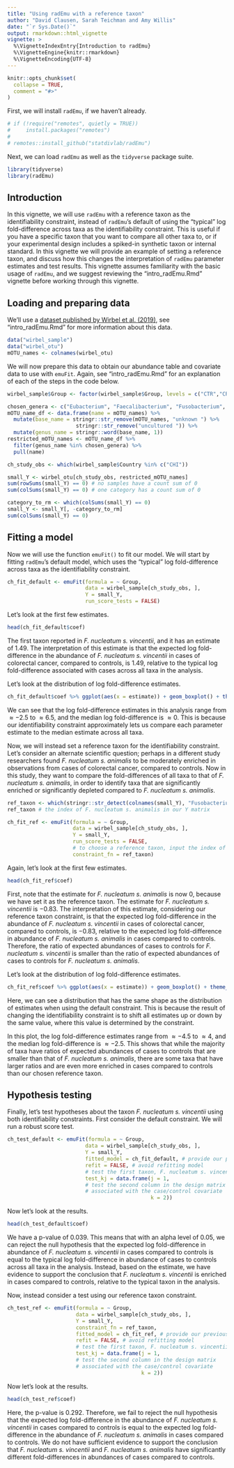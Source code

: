 ```yaml
---
title: "Using radEmu with a reference taxon"
author: "David Clausen, Sarah Teichman and Amy Willis"
date: "`r Sys.Date()`"
output: rmarkdown::html_vignette
vignette: >
  %\VignetteIndexEntry{Introduction to radEmu}
  %\VignetteEngine{knitr::rmarkdown}
  %\VignetteEncoding{UTF-8}
---
```


```r
knitr::opts_chunk$set(
  collapse = TRUE,
  comment = "#>"
)
```

First, we will install `radEmu`, if we haven't already. 

```r
# if (!require("remotes", quietly = TRUE))
#     install.packages("remotes")
# 
# remotes::install_github("statdivlab/radEmu")
```

Next, we can load `radEmu` as well as the `tidyverse` package suite. 

```r
library(tidyverse)
library(radEmu)
```

## Introduction 

In this vignette, we will use `radEmu` with a reference taxon as the identifiability constraint, instead of `radEmu`'s default of using the "typical" log fold-difference across taxa as the identifiability constraint. 
This is useful if you have a specific taxon that you want to compare all other taxa to, or if your experimental design includes a spiked-in synthetic taxon or internal standard. 
In this vignette we will provide an example of setting a reference taxon, and discuss how this changes the interpretation of `radEmu` parameter estimates and test results. 
This vignette assumes familiarity with the basic usage of `radEmu`, and we suggest reviewing the "intro_radEmu.Rmd" vignette before working through this vignette. 

## Loading and preparing data

We'll use a [dataset published by Wirbel et al. (2019)](https://www.nature.com/articles/s41591-019-0406-6), see "intro_radEmu.Rmd" for more information about this data. 

```r
data("wirbel_sample")
data("wirbel_otu")
mOTU_names <- colnames(wirbel_otu)
```

We will now prepare this data to obtain our abundance table and covariate data to use with `emuFit`. Again, see "intro_radEmu.Rmd" for an explanation of each of the steps in the code below. 

```r
wirbel_sample$Group <- factor(wirbel_sample$Group, levels = c("CTR","CRC"))

chosen_genera <- c("Eubacterium", "Faecalibacterium", "Fusobacterium", "Porphyromonas")
mOTU_name_df <- data.frame(name = mOTU_names) %>% 
  mutate(base_name = stringr::str_remove(mOTU_names, "unknown ") %>%
                      stringr::str_remove("uncultured ")) %>%
  mutate(genus_name = stringr::word(base_name, 1))
restricted_mOTU_names <- mOTU_name_df %>%
  filter(genus_name %in% chosen_genera) %>%
  pull(name)

ch_study_obs <- which(wirbel_sample$Country %in% c("CHI"))

small_Y <- wirbel_otu[ch_study_obs, restricted_mOTU_names]
sum(rowSums(small_Y) == 0) # no samples have a count sum of 0 
sum(colSums(small_Y) == 0) # one category has a count sum of 0

category_to_rm <- which(colSums(small_Y) == 0)
small_Y <- small_Y[, -category_to_rm]
sum(colSums(small_Y) == 0)
```

## Fitting a model 

Now we will use the function `emuFit()` to fit our model. We will start by fitting `radEmu`'s default model, which uses the "typical" log fold-difference across taxa as the identifiability constraint. 

```r
ch_fit_default <- emuFit(formula = ~ Group, 
                         data = wirbel_sample[ch_study_obs, ],
                         Y = small_Y,
                         run_score_tests = FALSE) 
```

Let's look at the first few estimates. 

```r
head(ch_fit_default$coef)
```

The first taxon reported in *F. nucleatum s. vincentii*, and it has an estimate of $1.49$. The interpretation of this estimate is that the expected log fold-difference in the abundance of *F. nucleatum s. vincentii* in cases of colorectal cancer, compared to controls, is $1.49$, relative to the typical log fold-difference associated with cases across all taxa in the analysis. 

Let's look at the distribution of log fold-difference estimates. 

```r
ch_fit_default$coef %>% ggplot(aes(x = estimate)) + geom_boxplot() + theme_bw() 
```

We can see that the log fold-difference estimates in this analysis range from $\approx -2.5$ to $\approx 6.5$, and the median log fold-difference is $\approx 0$. This is because our identifiability constraint approximately lets us compare each parameter estimate to the median estimate across all taxa. 

Now, we will instead set a reference taxon for the identifiability constraint. Let's consider an alternate scientific question; perhaps in a different study researchers found *F. nucleatum s. animalis* to be moderately enriched in observations from cases of colorectal cancer, compared to controls. Now in this study, they want to compare the fold-differences of all taxa to that of *F. nucleatum s. animalis*, in order to identify taxa that are significantly enriched or significantly depleted compared to *F. nucleatum s. animalis*. 

```r
ref_taxon <- which(stringr::str_detect(colnames(small_Y), "Fusobacterium nucleatum s. animalis"))
ref_taxon # the index of F. nucleatum s. animalis in our Y matrix
```

```r
ch_fit_ref <- emuFit(formula = ~ Group, 
                     data = wirbel_sample[ch_study_obs, ],
                     Y = small_Y,
                     run_score_tests = FALSE,
                     # to choose a reference taxon, input the index of that taxon in the Y matrix to the argument "constraint_fn" 
                     constraint_fn = ref_taxon) 
```


Again, let's look at the first few estimates. 

```r
head(ch_fit_ref$coef)
```

First, note that the estimate for *F. nucleatum s. animalis* is now $0$, because we have set it as the reference taxon. The estimate for *F. nucleatum s. vincentii* is $-0.83$. The interpretation of this estimate, considering our reference taxon constraint, is that the expected log fold-difference in the abundance of *F. nucleatum s. vincentii* in cases of colorectal cancer, compared to controls, is $-0.83$, relative to the expected log fold-difference in abundance of *F. nucleatum s. animalis* in cases compared to controls. Therefore, the ratio of expected abundances of cases to controls for *F. nucleatum s. vincentii* is smaller than the ratio of expected abundances of cases to controls for *F. nucleatum s. animalis*.

Let's look at the distribution of log fold-difference estimates. 

```r
ch_fit_ref$coef %>% ggplot(aes(x = estimate)) + geom_boxplot() + theme_bw() 
```

Here, we can see a distribution that has the same shape as the distribution of estimates when using the default constraint. This is because the result of changing the identifiability constraint is to shift all estimates up or down by the same value, where this value is determined by the constraint. 

In this plot, the log fold-difference estimates range from $\approx -4.5$ to $\approx 4$, and the median log fold-difference is $\approx -2.5$. This shows that while the majority of taxa have ratios of expected abundances of cases to controls that are smaller than that of *F. nucleatum s. animalis*, there are some taxa that have larger ratios and are even more enriched in cases compared to controls than our chosen reference taxon. 

## Hypothesis testing 

Finally, let's test hypotheses about the taxon *F. nucleatum s. vincentii* using both identifiability constraints. First consider the default constraint. We will run a robust score test. 

```r
ch_test_default <- emuFit(formula = ~ Group, 
                         data = wirbel_sample[ch_study_obs, ],
                         Y = small_Y,
                         fitted_model = ch_fit_default, # provide our previous fit
                         refit = FALSE, # avoid refitting model
                         # test the first taxon, F. nucleatum s. vincentii
                         test_kj = data.frame(j = 1, 
                         # test the second column in the design matrix
                         # associated with the case/control covariate
                                              k = 2)) 
```

Now let's look at the results. 

```r
head(ch_test_default$coef)
```

We have a p-value of $0.039$. This means that with an alpha level of $0.05$, we can reject the null hypothesis that the expected log fold-difference in abundance of *F. nucleatum s. vincentii* in cases compared to controls is equal to the typical log fold-difference in abundance of cases to controls across all taxa in the analysis. Instead, based on the estimate, we have evidence to support the conclusion that *F. nucleatum s. vincentii* is enriched in cases compared to controls, relative to the typical taxon in the analysis. 

Now, instead consider a test using our reference taxon constraint. 

```r
ch_test_ref <- emuFit(formula = ~ Group, 
                      data = wirbel_sample[ch_study_obs, ],
                      Y = small_Y,
                      constraint_fn = ref_taxon, 
                      fitted_model = ch_fit_ref, # provide our previous fit
                      refit = FALSE, # avoid refitting model
                      # test the first taxon, F. nucleatum s. vincentii
                      test_kj = data.frame(j = 1, 
                      # test the second column in the design matrix
                      # associated with the case/control covariate
                                           k = 2)) 
```

Now let's look at the results. 

```r
head(ch_test_ref$coef)
```

Here, the p-value is $0.292$. Therefore, we fail to reject the null hypothesis that the expected log fold-difference in the abundance of *F. nucleatum s. vincentii* in cases compared to controls is equal to the expected log fold-difference in the abundance of *F. nucleatum s. animalis* in cases compared to controls. We do not have sufficient evidence to support the conclusion that *F. nucleatum s. vincentii* and *F. nucleatum s. animalis* have significantly different fold-differences in abundances of cases compared to controls. 